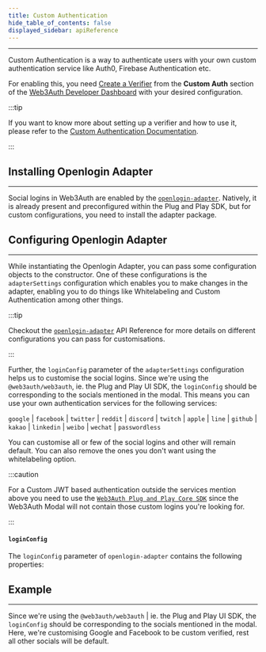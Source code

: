 ```yaml
---
title: Custom Authentication
hide_table_of_contents: false
displayed_sidebar: apiReference
---
```



---

Custom Authentication is a way to authenticate users with your own custom authentication service like Auth0, Firebase Authentication etc.

For enabling this, you need [Create a Verifier](/custom-authentication/verifiers) from the **Custom Auth** section of the
[Web3Auth Developer Dashboard](https://dashboard.web3auth.io/home/customauth) with your desired configuration.

:::tip

If you want to know more about setting up a verifier and how to use it, please refer to the
[Custom Authentication Documentation](/custom-authentication).

:::

## Installing Openlogin Adapter

---

Social logins in Web3Auth are enabled by the [`openlogin-adapter`](../openlogin). Natively, it is already present and preconfigured within the Plug
and Play SDK, but for custom configurations, you need to install the adapter package.

<OpenloginAdapterInstall />

## Configuring Openlogin Adapter

---

While instantiating the Openlogin Adapter, you can pass some configuration objects to the constructor. One of these configurations is the
`adapterSettings` configuration which enables you to make changes in the adapter, enabling you to do things like Whitelabeling and Custom
Authentication among other things.

:::tip

Checkout the [`openlogin-adapter`](../openlogin) API Reference for more details on different configurations you can pass for customisations.

:::

Further, the `loginConfig` parameter of the `adapterSettings` configuration helps us to customise the social logins. Since we're using the
`@web3auth/web3auth`, ie. the Plug and Play UI SDK, the `loginConfig` should be corresponding to the socials mentioned in the modal. This means you
can use your own authentication services for the following services:

`google` | `facebook` | `twitter` | `reddit` | `discord` | `twitch` | `apple` | `line` | `github` | `kakao` | `linkedin` | `weibo` | `wechat` |
`passwordless`

You can customise all or few of the social logins and other will remain default. You can also remove the ones you don't want using the whitelabeling
option.

:::caution

For a Custom JWT based authentication outside the services mention above you need to use the [`Web3Auth Plug and Play Core SDK`](../core) since the
Web3Auth Modal will not contain those custom logins you're looking for.

:::

#### `loginConfig`

The `loginConfig` parameter of `openlogin-adapter` contains the following properties:

<LoginConfig />

## Example

---

Since we're using the `@web3auth/web3auth` | ie. the Plug and Play UI SDK, the `loginConfig` should be corresponding to the socials mentioned in the
modal. Here, we're customising Google and Facebook to be custom verified, rest all other socials will be default.

<CustomAuthenticationWeb3AuthExample />
